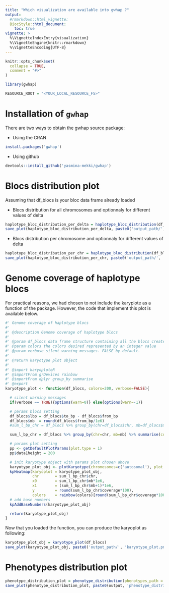 ```yaml
---
title: "Which visualization are available into gwhap ?"
output:
  #rmarkdown::html_vignette:
  BiocStyle::html_document:
    toc: true
vignette: >
  %\VignetteIndexEntry{visualization}
  %\VignetteEngine{knitr::rmarkdown}
  %\VignetteEncoding{UTF-8}
---
```


```r
knitr::opts_chunk$set(
  collapse = TRUE,
  comment = "#>"
)
```

```R
library(gwhap)

RESOURCE_ROOT = "<YOUR_LOCAL_RESOURCE_FS>"
```


# Installation of `gwhap`

There are two ways to obtain the gwhap source package:

* Using the CRAN
```R
install.packages('gwhap')
```

* Using github
```R
devtools::install_github('yasmina-mekki/gwhap')
```

#  Blocs distribution plot

Assuming that df_blocs is your bloc data frame already loaded

* Blocs distribution for all chromosomes and optionnaly for different values of delta
```R
haplotype_bloc_distribution_per_delta = haplotype_bloc_distribution(df_blocs)
save_plot(haplotype_bloc_distribution_per_delta, paste0('output_path/', 'haplotype_bloc_distribution_per_delta.png'))
```

* Blocs distribution per chromosome and optionnaly for different values of delta
```R
haplotype_bloc_distribution_per_chr = haplotype_bloc_distribution(df_blocs, per_chromosome=TRUE)
save_plot(haplotype_bloc_distribution_per_chr, paste0('output_path/', 'haplotype_bloc_distribution_per_chr.png'))
```

# Genome coverage of haplotype blocs

For practical reasons, we had chosen to not include the karyplote as a function of the package.
However, the code that implement this plot is available below.

```R
#' Genome coverage of haplotype blocs
#'
#' @description Genome coverage of haplotype blocs
#'
#' @param df_blocs data frame structure containing all the blocs created
#' @param colors the colors desired represented by an integer value
#' @param verbose silent warning messages. FALSE by default.
#'
#' @return karyotype plot object
#'
#' @import karyoploteR
#' @importFrom grDevices rainbow
#' @importFrom dplyr group_by summarise
#' @export
karyotype_plot <- function(df_blocs, colors=200, verbose=FALSE){

  # silent warning messages
  if(verbose == TRUE){options(warn=0)} else{options(warn=-1)}

  # params blocs setting
  df_blocs$lbp = df_blocs$to_bp - df_blocs$from_bp
  df_blocs$mb  = round(df_blocs$from_bp/1e6)
  #sum_l_bp_chr = df_blocs %>% group_by(chr=df_blocs$chr, mb=df_blocs$mb) %>% summarise(coverage=sum(df_blocs$lbp)/1e6)

  sum_l_bp_chr = df_blocs %>% group_by(chr=chr, mb=mb) %>% summarise(coverage=sum(lbp)/1e6)

  # params plot setting
  pp <- getDefaultPlotParams(plot.type = 1)
  pp$data1height = 200

  # init karyotype object with params plot chosen above
  karyotype_plot_obj <- plotKaryotype(chromosomes=c('autosomal'), plot.params = pp)
  kpHeatmap(karyoplot = karyotype_plot_obj,
            chr       = sum_l_bp_chr$chr,
            x0        = sum_l_bp_chr$mb*1e6,
            x1        = (sum_l_bp_chr$mb+1)*1e6,
            y         = round(sum_l_bp_chr$coverage*100),
            colors    = rainbow(colors)[round(sum_l_bp_chr$coverage*100)]) #rainbow(200, start=0.2, end=0.7)
  # add base numbers
  kpAddBaseNumbers(karyotype_plot_obj)

  return(karyotype_plot_obj)
}
```

Now that you loaded the function, you can produce the karyoplot as following:

```R
karyotype_plot_obj = karyotype_plot(df_blocs)
save_plot(karyotype_plot_obj, paste0('output_path/', 'karyotype_plot.png'))
```

# Phenotypes distribution plot

```R
phenotype_distribution_plot = phenotype_distribution(phenotypes_path = c('phenotypes_path/phenotype.csv'))
save_plot(phenotype_distribution_plot, paste0(output, 'phenotype_distribution_plot.png'))
```




